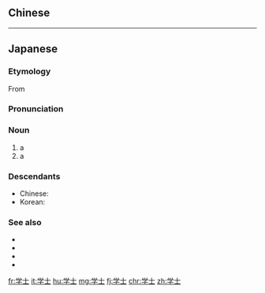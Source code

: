 {{also|學士}}
==Chinese==
{{zh-see|學士}}

----

==Japanese==
{{wikipedia|lang=ja}}
{{ja-kanjitab|がく|し|yomi=o}}

===Etymology===
From {{etyl|ltc|ja|sort=かくし'}} {{m|ltc|學士|tr=hæwk dzri<sup>X</sup>}}

===Pronunciation===
{{ja-pron|acc=a|y=ko|dev=2|がくし}}

===Noun===
{{ja-noun|がくし|kyu=學士}}

# a {{l|en|bachelor|id=bachelor's degree}} {{gloss|person who has achieved bachelor's degree}}
# a {{l|en|graduate|id=from a university}} {{gloss|from a university}}

===Descendants===
* Chinese: {{zh-l|學士}}
* Korean: {{ko-l|학사}}

===See also===
* {{ja-l|文学士}}
* {{ja-l|学位}}
* {{ja-l|修士}}
* {{ja-l|博士}}

{{catlangcode|ja|Academic degrees|Titles|sort=かくし'}}
[[fr:学士]]
[[it:学士]]
[[hu:学士]]
[[mg:学士]]
[[fj:学士]]
[[chr:学士]]
[[zh:学士]]